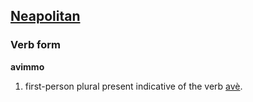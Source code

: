 ==[[Neapolitan]]==
===Verb form===
'''avimmo'''
# first-person plural present indicative of the verb [[avè]].